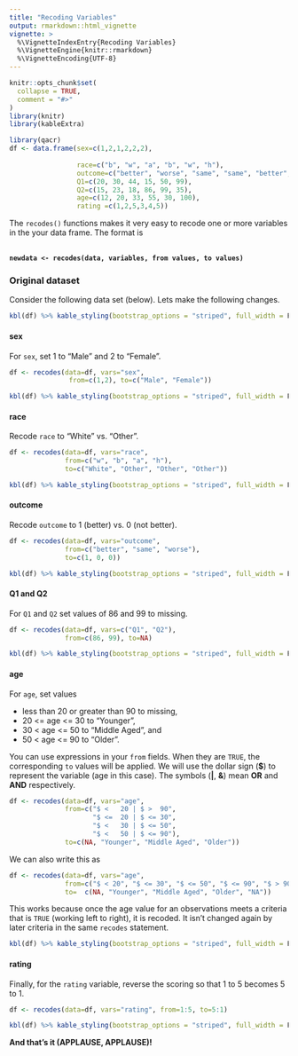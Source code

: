 ```yaml
---
title: "Recoding Variables"
output: rmarkdown::html_vignette
vignette: >
  %\VignetteIndexEntry{Recoding Variables}
  %\VignetteEngine{knitr::rmarkdown}
  %\VignetteEncoding{UTF-8}
---
```


```r
knitr::opts_chunk$set(
  collapse = TRUE,
  comment = "#>"
)
library(knitr)
library(kableExtra)
```

```r
library(qacr)
df <- data.frame(sex=c(1,2,1,2,2,2),
                
                 race=c("b", "w", "a", "b", "w", "h"),
                 outcome=c("better", "worse", "same", "same", "better", "worse"),
                 Q1=c(20, 30, 44, 15, 50, 99),
                 Q2=c(15, 23, 18, 86, 99, 35),
                 age=c(12, 20, 33, 55, 30, 100),
                 rating =c(1,2,5,3,4,5))
```

The `recodes()` functions makes it very easy to recode one or more variables in the your data frame. The format is </br></br>

**`newdata <- recodes(data, variables, from values, to values)`**

### Original dataset

Consider the following data set (below). Lets make the following changes.

```r
kbl(df) %>% kable_styling(bootstrap_options = "striped", full_width = F, position = "left")
```



#### sex

For `sex`, set 1 to "Male" and 2 to "Female".

```r
df <- recodes(data=df, vars="sex", 
               from=c(1,2), to=c("Male", "Female"))
```

```r
kbl(df) %>% kable_styling(bootstrap_options = "striped", full_width = F, position = "left")
```

#### race
Recode `race` to "White" vs. "Other".

```r
df <- recodes(data=df, vars="race", 
              from=c("w", "b", "a", "h"), 
              to=c("White", "Other", "Other", "Other"))
```

```r
kbl(df) %>% kable_styling(bootstrap_options = "striped", full_width = F, position = "left")
```

#### outcome
Recode `outcome` to 1 (better) vs. 0 (not better).

```r
df <- recodes(data=df, vars="outcome", 
              from=c("better", "same", "worse"), 
              to=c(1, 0, 0))
```

```r
kbl(df) %>% kable_styling(bootstrap_options = "striped", full_width = F, position = "left")
```


#### Q1 and Q2

For `Q1` and `Q2` set values of 86 and 99 to missing.

```r
df <- recodes(data=df, vars=c("Q1", "Q2"), 
              from=c(86, 99), to=NA)
```

```r
kbl(df) %>% kable_styling(bootstrap_options = "striped", full_width = F, position = "left")
```

#### age

For `age`, set values 

* less than 20 or greater than 90 to missing, 
* 20 <= age <= 30 to "Younger",   
* 30 < age <= 50 to "Middle Aged", and   
* 50 < age <= 90 to "Older". 

You can use expressions in your `from` fields. When they are `TRUE`, the corresponding `to` values will be applied. We will use the dollar sign (**\$**) to represent the variable (age in this case). The symbols (**\|**, **\&**) mean **OR** and **AND** respectively.

```r
df <- recodes(data=df, vars="age", 
              from=c("$ <   20 | $ >  90", 
                     "$ <=  20 | $ <= 30",
                     "$ <   30 | $ <= 50",
                     "$ <   50 | $ <= 90"), 
              to=c(NA, "Younger", "Middle Aged", "Older"))
```

We can also write this as

```r
df <- recodes(data=df, vars="age", 
              from=c("$ < 20", "$ <= 30", "$ <= 50", "$ <= 90", "$ > 90"), 
              to=  c(NA, "Younger", "Middle Aged", "Older", "NA"))
```

This works because once the age value for an observations meets a criteria that is `TRUE` (working left to right), it is recoded. It isn't changed again by later criteria in the same `recodes` statement.

```r
kbl(df) %>% kable_styling(bootstrap_options = "striped", full_width = F, position = "left")
```

#### rating

Finally, for the `rating` variable, reverse the scoring so that 1 to 5 becomes
5 to 1.

```r
df <- recodes(data=df, vars="rating", from=1:5, to=5:1)
```

```r
kbl(df) %>% kable_styling(bootstrap_options = "striped", full_width = F, position = "left")
```


**And that's it (APPLAUSE, APPLAUSE)!**

